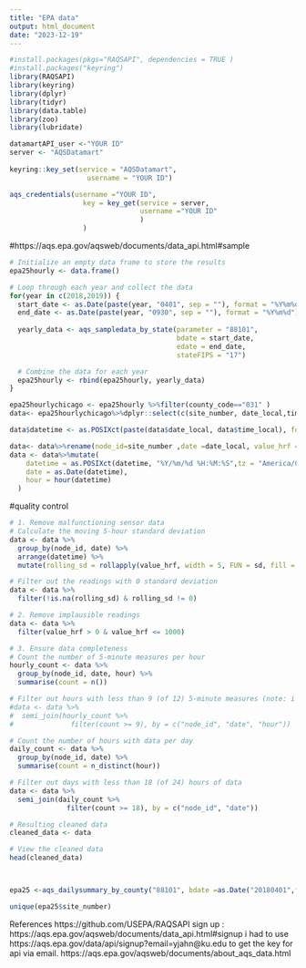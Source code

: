 ```yaml
---
title: "EPA data"
output: html_document
date: "2023-12-19"
---
```


```r
#install.packages(pkgs="RAQSAPI", dependencies = TRUE )
#install.packages("keyring")
library(RAQSAPI)
library(keyring)
library(dplyr)
library(tidyr)
library(data.table)
library(zoo)
library(lubridate)
```



```r

datamartAPI_user <-"YOUR ID" 
server <- "AQSDatamart"
 
keyring::key_set(service = "AQSDatamart",
                   username = "YOUR ID") 

aqs_credentials(username ="YOUR ID",
                  key = key_get(service = server,
                                username ="YOUR ID"
                                )
                  )
```


#https://aqs.epa.gov/aqsweb/documents/data_api.html#sample
```r
# Initialize an empty data frame to store the results
epa25hourly <- data.frame()

# Loop through each year and collect the data
for(year in c(2018,2019)) {
  start_date <- as.Date(paste(year, "0401", sep = ""), format = "%Y%m%d")
  end_date <- as.Date(paste(year, "0930", sep = ""), format = "%Y%m%d")
  
  yearly_data <- aqs_sampledata_by_state(parameter = "88101",
                                         bdate = start_date,
                                         edate = end_date,
                                         stateFIPS = "17")

  # Combine the data for each year
  epa25hourly <- rbind(epa25hourly, yearly_data)
}

epa25hourlychicago <- epa25hourly %>%filter(county_code=="031" )
data<- epa25hourlychicago%>%dplyr::select(c(site_number, date_local,time_local,sample_measurement,latitude,longitude  ))

data$datetime <- as.POSIXct(paste(data$date_local, data$time_local), format="%Y-%m-%d %H:%M")

data<- data%>%rename(node_id=site_number ,date =date_local, value_hrf =sample_measurement)
data <- data%>%mutate(
    datetime = as.POSIXct(datetime, "%Y/%m/%d %H:%M:%S",tz = "America/Chicago"),
    date = as.Date(datetime),
    hour = hour(datetime)
  ) 

```

#quality control 
```r
# 1. Remove malfunctioning sensor data
# Calculate the moving 5-hour standard deviation
data <- data %>%
  group_by(node_id, date) %>%
  arrange(datetime) %>%
  mutate(rolling_sd = rollapply(value_hrf, width = 5, FUN = sd, fill = NA, align = 'right'))

# Filter out the readings with 0 standard deviation
data <- data %>%
  filter(!is.na(rolling_sd) & rolling_sd != 0)

# 2. Remove implausible readings
data <- data %>%
  filter(value_hrf > 0 & value_hrf <= 1000)

# 3. Ensure data completeness
# Count the number of 5-minute measures per hour
hourly_count <- data %>%
  group_by(node_id, date, hour) %>%
  summarise(count = n())

# Filter out hours with less than 9 (of 12) 5-minute measures (note: i skip this because it is for 5 minture measures)
#data <- data %>%
#  semi_join(hourly_count %>%
#              filter(count >= 9), by = c("node_id", "date", "hour"))

# Count the number of hours with data per day
daily_count <- data %>%
  group_by(node_id, date) %>%
  summarise(count = n_distinct(hour))

# Filter out days with less than 18 (of 24) hours of data
data <- data %>%
  semi_join(daily_count %>%
              filter(count >= 18), by = c("node_id", "date"))

# Resulting cleaned data
cleaned_data <- data

# View the cleaned data
head(cleaned_data)




```




```r
epa25 <-aqs_dailysummary_by_county("88101", bdate =as.Date("20180401",format = "%Y%m%d"), edate = as.Date("20180930",format = "%Y%m%d"), stateFIPS = "17", countycode ="031") #%>%filter(city == "Chicago")
```

```r
unique(epa25$site_number)
```


References 
https://github.com/USEPA/RAQSAPI
sign up : https://aqs.epa.gov/aqsweb/documents/data_api.html#signup
i had to use https://aqs.epa.gov/data/api/signup?email=yjahn@ku.edu to get the key for api via email.
https://aqs.epa.gov/aqsweb/documents/about_aqs_data.html